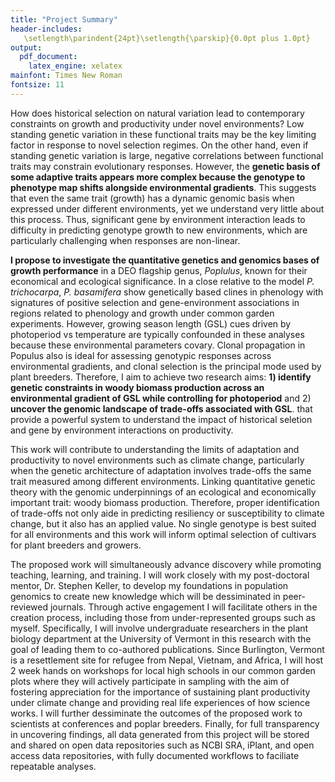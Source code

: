 ```yaml
---
title: "Project Summary"
header-includes: 
   \setlength\parindent{24pt}\setlength{\parskip}{0.0pt plus 1.0pt}
output:
  pdf_document:
    latex_engine: xelatex
mainfont: Times New Roman
fontsize: 11
---
```

\large
\makeatletter
\newcommand\iraggedright{%
  \let\\\@centercr\@rightskip\@flushglue \rightskip\@rightskip
  \leftskip\z@skip}
\makeatother
\iraggedright


\begin{raggedleft}
\textbf{Overview}  
\end{raggedleft}  

How does historical selection on natural variation lead to contemporary constraints on growth and productivity under novel environments? Low standing genetic variation in these functional traits may be the key limiting factor in response to novel selection regimes. On the other hand, even if standing genetic variation is large, negative correlations between functional traits may constrain evolutionary responses. However, the **genetic basis of some adaptive traits appears more complex because the genotype to phenotype map shifts alongside environmental gradients**. This suggests that even the same trait (growth) has a dynamic genomic basis when expressed under different environments, yet we understand very little about this process. Thus, significant gene by environment interaction leads to difficulty in predicting genotype growth to new environments, which are particularly challenging when responses are non-linear. 

**I propose to investigate the quantitative genetics and genomics bases of growth performance** in a DEO flagship genus, *Poplulus*, known for their economical and ecological significance. In a close relative to the model *P. trichocarpa*, *P. basamifera* show genetically based clines in phenology with signatures of positive selection and gene-environment associations in regions related to phenology and growth under common garden experiments. However, growing season length (GSL) cues driven by photoperiod vs temperature are typically confounded in these analyses because these environmental parameters covary. Clonal propagation in Populus also is ideal for assessing genotypic responses across environmental gradients, and clonal selection is the principal mode used by plant breeders. Therefore, I aim to achieve two research aims: **1) identify genetic constraints in woody biomass production across an environmental gradient of GSL while controlling for photoperiod** and 2) **uncover the genomic landscape of trade-offs associated with GSL**. that provide a powerful system to understand the impact of historical seletion and gene by environment interactions on productivity.

\begin{raggedleft}
\textbf{Intellectual Merit}  
\end{raggedleft}   
This work will contribute to understanding the limits of adaptation and productivity to novel environments such as climate change, particularly when the genetic architecture of adaptation involves trade-offs the same trait measured among different environments. Linking quantitative genetic theory with the genomic underpinnings of an ecological and economically important trait: woody biomass production. Therefore, proper identification of trade-offs not only aide in predicting resiliency or susceptibility to climate change, but it also has an applied value. No single genotype is best suited for all environments and this work will inform optimal selection of cultivars for plant breeders and growers.

\begin{raggedleft}
\textbf{Broader Impact}  
\end{raggedleft} 
The proposed work will simultaneously advance discovery while promoting teaching, learning, and training. 
I will work closely with my post-doctoral mentor, Dr. Stephen Keller, to develop my foundations in population genomics to create new knowledge which will be dessiminated in peer-reviewed journals. Through active engagement I will facilitate others in the creation process, including those from under-represented groups such as myself. Specifically, I will involve undergraduate researchers in the plant biology department at the University of Vermont in this research with the goal of leading them to co-authored publications. Since Burlington, Vermont is a resettlement site for refugee from Nepal, Vietnam, and Africa, I will host 2 week hands on workshops for local high schools in our common garden plots where they will actively participate in sampling with the aim of fostering appreciation for the importance of sustaining plant productivity under climate change and providing real life experiences of how science works. I will further dessiminate the outcomes of the proposed work to scientists at conferences and poplar breeders. Finally, for full transparency in uncovering findings, all data generated from this project will be stored and shared on open data repositories such as NCBI SRA, iPlant, and open access data repositories, with fully documented workflows to faciliate repeatable analyses. 
